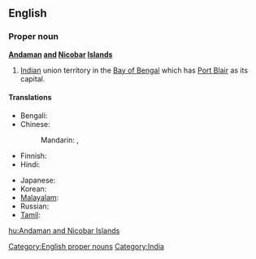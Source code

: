 ==English==
{{wikipedia}}

===Proper noun===
'''[[Andaman]] [[and]] [[Nicobar]] [[Island]]s'''

# [[India]]n union territory in the [[Bay of Bengal]] which has [[Port Blair]] as its capital.

====Translations====
{{trans-top|Indian territory in the Bay of Bengal}}
* Bengali: {{t|bn|আন্দামান ও নিকোবর দ্বীপপুঞ্জ|sc=Beng}}
* Chinese:
*: Mandarin: {{t|zh|安達曼-尼科巴群島|sc=Hani}},  {{t|zh|安达曼-尼科巴群岛|tr=Āndāmàn-Níkēbā qúndǎo|sc=Hani}}
* Finnish: {{t|fi|Andamaanit ja Nikobaarit}}
* Hindi: {{t|hi|अंडमान और निकोबार द्वीपसमूह|p|tr=aṇḍamān aur nikōbār dvīpasmūh|sc=Deva}}
{{trans-mid}}
* Japanese: {{t|ja|アンダマン・ニコバル諸島|tr=Andaman-Nikobaru shotō |sc=Jpan}}
* Korean: {{t|ko|안다만니코바르제도|tr=Andamannikobareujedo|sc=Kore}}
* [[Malayalam]]: {{t|ml|ആന്തമാന്‍ നിക്കോബാര്‍ ദ്വീപുകള്‍|sc=Mlym}}
* Russian: {{t|ru|Андаманские и Никобарские острова|m|p|tr=Andamánskije i Nikobárskije ostrová|sc=Cyrl}}
* [[Tamil]]: {{t|ta|அந்தமான் நிக்கோபார் தீவுகள்|sc=Taml}}
{{trans-bottom}}

[[Category:English proper nouns]]
[[Category:India]]

[[hu:Andaman and Nicobar Islands]]